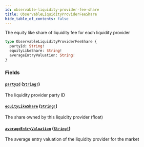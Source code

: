 ```yaml
---
id: observable-liquidity-provider-fee-share
title: ObservableLiquidityProviderFeeShare
hide_table_of_contents: false
---
```



The equity like share of liquidity fee for each liquidity provider

```graphql
type ObservableLiquidityProviderFeeShare {
  partyId: String!
  equityLikeShare: String!
  averageEntryValuation: String!
}
```


### Fields

#### [`partyId`](#) ([`String!`](/docs/testnet/graphql/scalars/string))

The liquidity provider party ID


#### [`equityLikeShare`](#) ([`String!`](/docs/testnet/graphql/scalars/string))

The share owned by this liquidity provider (float)


#### [`averageEntryValuation`](#) ([`String!`](/docs/testnet/graphql/scalars/string))

The average entry valuation of the liquidity provider for the market




